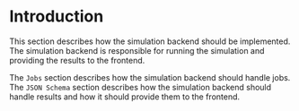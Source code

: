 # Introduction

This section describes how the simulation backend should be implemented. The simulation backend is responsible for running the simulation and providing the results to the frontend.

The `Jobs` section describes how the simulation backend should handle jobs. The `JSON Schema` section describes how the simulation backend should handle results and how it should provide them to the frontend.
